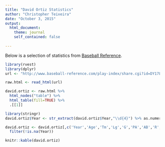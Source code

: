 ```yaml
---
title: "David Ortiz Statistics"
author: "Christopher Teixeira"
date: "October 3, 2015"
output: 
  html_document:
    theme: journal
    self_contained: false
  
---
```


Below is a selection of statistics from [Baseball Reference](http://bbref.com/pi/shareit/DY17L). 

```r
library(rvest)
library(dplyr)
url <- "http://www.baseball-reference.com/play-index/share.cgi?id=DY17L"

raw.html <- read_html(url)

david.ortiz <- raw.html %>% 
  html_nodes("table") %>% 
  html_table(fill=TRUE) %>% 
  .[[1]] 

library(stringr)
david.ortiz$Year <- str_extract(david.ortiz$Year,"\\d{4}") %>% as.numeric

david.ortiz <- david.ortiz[,c('Year','Age','Tm','Lg','G','PA','AB','R','H','RBI','HR','BB','BA')] %>%
  filter(!is.na(Year))

knitr::kable(david.ortiz)
```